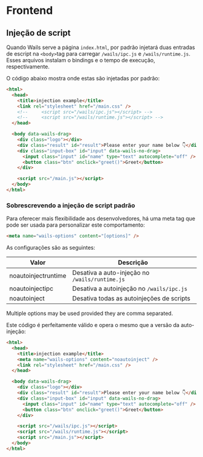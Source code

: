 # Frontend

## Injeção de script

Quando Wails serve a página `index.html`, por padrão injetará duas entradas de escript na `<body>`tag para carregar `/wails/ipc.js` e `/wails/runtime.js`. Esses arquivos instalam o bindings e o tempo de execução, respectivamente.

O código abaixo mostra onde estas são injetadas por padrão:

```html
<html>
  <head>
    <title>injection example</title>
    <link rel="stylesheet" href="/main.css" />
    <!--     <script src="/wails/ipc.js"></script> -->
    <!--     <script src="/wails/runtime.js"></script> -->
  </head>

  <body data-wails-drag>
    <div class="logo"></div>
    <div class="result" id="result">Please enter your name below 👇</div>
    <div class="input-box" id="input" data-wails-no-drag>
      <input class="input" id="name" type="text" autocomplete="off" />
      <button class="btn" onclick="greet()">Greet</button>
    </div>

    <script src="/main.js"></script>
  </body>
</html>
```

### Sobrescrevendo a injeção de script padrão

Para oferecer mais flexibilidade aos desenvolvedores, há uma meta tag que pode ser usada para personalizar este comportamento:

```html
<meta name="wails-options" content="[options]" />
```

As configurações são as seguintes:

| Valor               | Descrição                                      |
| ------------------- | ---------------------------------------------- |
| noautoinjectruntime | Desativa a auto-injeção no `/wails/runtime.js` |
| noautoinjectipc     | Desativa a autoinjeção no `/wails/ipc.js`      |
| noautoinject        | Desativa todas as autoinjeções de scripts      |

Multiple options may be used provided they are comma separated.

Este código é perfeitamente válido e opera o mesmo que a versão da auto-injeção:

```html
<html>
  <head>
    <title>injection example</title>
    <meta name="wails-options" content="noautoinject" />
    <link rel="stylesheet" href="/main.css" />
  </head>

  <body data-wails-drag>
    <div class="logo"></div>
    <div class="result" id="result">Please enter your name below 👇</div>
    <div class="input-box" id="input" data-wails-no-drag>
      <input class="input" id="name" type="text" autocomplete="off" />
      <button class="btn" onclick="greet()">Greet</button>
    </div>

    <script src="/wails/ipc.js"></script>
    <script src="/wails/runtime.js"></script>
    <script src="/main.js"></script>
  </body>
</html>
```
